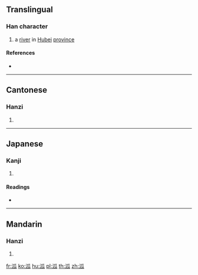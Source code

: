 {{character info/new}}
==Translingual==

===Han character===
{{Han char|rn=85|rad=水|as=05|sn=8|four=32130|canj=EHVO|ids=⿰氵瓜}}

# a [[river]] in [[Hubei]] [[province]]

====References====
* {{Han ref|kx=0616.080|dkj=17287|hdz=31589.010|uh=6CD2|ud=27858|bh=CD40|bd=52544}}

----

==Cantonese==

===Hanzi===
{{yue-hanzi|jyut=|y=gu1}}

# {{defn|lang=yue|sort=水05}}

----

==Japanese==

===Kanji===
{{ja-kanji|grade=|rs=水05}}

# {{defn|lang=ja|sort=水05}}

====Readings====
* {{ja-readings|on=[[こ]] (ko), [[く]] (ku)|kun=}}

----

==Mandarin==

===Hanzi===
{{cmn-hanzi|pin=[[gū]] ([[gu1]]), [[hàn]] ([[han4]])|wg=ku<sup>1</sup>, han<sup>4</sup>}}

# {{defn|lang=cmn|sort=水05}}

[[fr:泒]]
[[ko:泒]]
[[hu:泒]]
[[pl:泒]]
[[th:泒]]
[[zh:泒]]